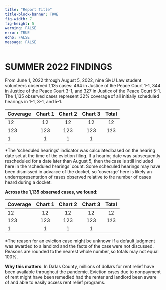 ```yaml
---
title: "Report Title"
title-block-banner: TRUE
fig-width: 7
fig-height: 5
warning: FALSE
error: TRUE
echo: FALSE
message: FALSE
---
```


# SUMMER 2022 FINDINGS

From June 1, 2022 through August 5, 2022, nine SMU Law student volunteers observed
1,135 cases: 464 in Justice of the Peace Court 1-1, 344 in Justice of the Peace Court
3-1, and 327 in Justice of the Peace Court 5-1. The 1,135 observed cases represent 32%
coverage of all initially scheduled hearings in 1-1, 3-1, and 5-1.

| Coverage | Chart 1 | Chart 2 | Chart 3 | Total |
|:---------|:-------:|:-------:|:-------:|:-----:|
|   12     |     12  |   12    |     12  |  12   |
|  123     |     123 |   123   |    123  |  123  |
|    1     |       1 |     1   |      1  |       |

*The ‘scheduled hearings’ indicator was calculated based on the hearing date set at the time of the eviction filing. If a hearing date was
subsequently rescheduled for a date later than August 5, then the case is still included here in the ‘scheduled hearings’ count. Some scheduled
hearings may have been dismissed in advance of the docket, so ‘coverage’ here is likely an underrepresentation of cases observed relative to the
number of cases heard during a docket.

**Across the 1,135 observed cases, we found:**

| Coverage | Chart 1 | Chart 2 | Chart 3 | Total |
|:---------|:-------:|:-------:|:-------:|:-----:|
|   12     |     12  |   12    |     12  |  12   |
|  123     |     123 |   123   |    123  |  123  |
|    1     |       1 |     1   |      1  |       |

*The reason for an eviction case might be unknown if a default judgment was awarded to a landlord and the facts of the case were not
discussed. Reasons are rounded to the nearest whole number, so totals may not equal 100%.

**Why this matters**: In Dallas County, millions of dollars for rent relief have been available throughout the
pandemic. Eviction cases due to nonpayment of rent might have been remedied had the renter and landlord
been aware of and able to easily access rent relief programs.
